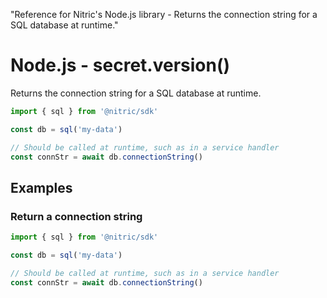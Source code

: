   "Reference for Nitric's Node.js library - Returns the connection string for a SQL database at runtime."

# Node.js - secret.version()

Returns the connection string for a SQL database at runtime.

```javascript
import { sql } from '@nitric/sdk'

const db = sql('my-data')

// Should be called at runtime, such as in a service handler
const connStr = await db.connectionString()
```

## Examples

### Return a connection string

```javascript
import { sql } from '@nitric/sdk'

const db = sql('my-data')

// Should be called at runtime, such as in a service handler
const connStr = await db.connectionString()
```
